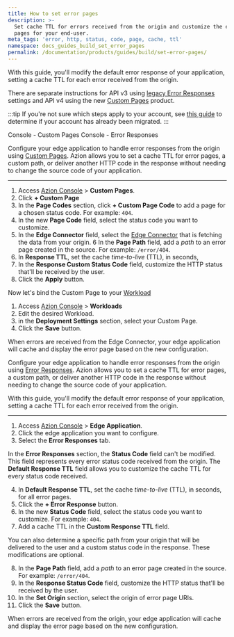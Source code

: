 ```yaml
---
title: How to set error pages
description: >-
  Set cache TTL for errors received from the origin and customize the error
  pages for your end-user.
meta_tags: 'error, http, status, code, page, cache, ttl'
namespace: docs_guides_build_set_error_pages
permalink: /documentation/products/guides/build/set-error-pages/
---
```




<Apiv4Rollout />

With this guide, you'll modify the default error response of your application, setting a cache TTL for each error received from the origin.

There are separate instructions for API v3 using [legacy Error Responses](/en/documentation/products/build/edge-application/error-responses/) settings and API v4 using the new [Custom Pages](/en/documentation/products/secure/custom-pages/) product.

:::tip
If you're not sure which steps apply to your account, see [this guide](/en/documentation/products/guides/verify-account-migration/) to determine if your account has already been migrated.
:::

<Tabs client:visible>
    <Fragment slot="tab.consolecustompages">Console - Custom Pages</Fragment>
    <Fragment slot="tab.consoleerrorresponses">Console - Error Responses</Fragment>

<Fragment slot="panel.consolecustompages">

Configure your edge application to handle error responses from the origin using [Custom Pages](/en/documentation/products/secure/custom-pages/). Azion allows you to set a cache TTL for error pages, a custom path, or deliver another HTTP code in the response without needing to change the source code of your application.

---

1. Access [Azion Console](/en/documentation/products/guides/how-to-access-azion-console/) > **Custom Pages**.
2. Click **+ Custom Page**
3. In the **Page Codes** section, click **+ Custom Page Code** to add a page for a chosen status code. For example: `404`.
4. In the new **Page Code** field, select the status code you want to customize.
5. In the **Edge Connector** field, select the [Edge Connector](/en/documentation/products/secure/edge-connector/) that is fetching the data from your origin. 
6 In the **Page Path** field, add a *path* to an error page created in the source. For example: `/error/404`.
1. In **Response TTL**, set the cache *time-to-live* (TTL), in seconds,
2. In the **Response Custom Status Code** field, customize the HTTP status that'll be received by the user.
3. Click the **Apply** button.

Now let's bind the Custom Page to your [Workload](/en/documentation/products/secure/workloads/)

1. Access [Azion Console](/en/documentation/products/guides/how-to-access-azion-console/) > **Workloads**
2. Edit the desired Workload.
3. in the **Deployment Settings** section, select your Custom Page.
4. Click the **Save** button.



When errors are received from the Edge Connector, your edge application will cache and display the error page based on the new configuration.

</Fragment>

<Fragment slot="panel.consoleerrorresponses">

Configure your edge application to handle error responses from the origin using [Error Responses](/en/documentation/products/build/edge-application/error-responses/). Azion allows you to set a cache TTL for error pages, a custom path, or deliver another HTTP code in the response without needing to change the source code of your application.

With this guide, you'll modify the default error response of your application, setting a cache TTL for each error received from the origin.

---

1. Access [Azion Console](/en/documentation/products/guides/how-to-access-azion-console/) > **Edge Application**.
2. Click the edge application you want to configure.
3. Select the **Error Responses** tab.

In the **Error Responses** section, the **Status Code** field can't be modified. This field represents every error status code received from the origin. The **Default Response TTL** field allows you to customize the cache TTL for every status code received.

4. In **Default Response TTL**, set the cache *time-to-live* (TTL), in seconds, for all error pages.
5. Click the **+ Error Response** button.
6. In the new **Status Code** field, select the status code you want to customize. For example: `404`.
7. Add a cache TTL in the **Custom Response TTL** field.

You can also determine a specific path from your origin that will be delivered to the user and a custom status code in the response. These modifications are optional.

8. In the **Page Path** field, add a *path* to an error page created in the source. For example: `/error/404`.
9. In the **Response Status Code** field, customize the HTTP status that'll be received by the user.
10. In the **Set Origin** section, select the origin of error page URIs.
11. Click the **Save** button.

When errors are received from the origin, your edge application will cache and display the error page based on the new configuration.

</Fragment>
</Tabs>